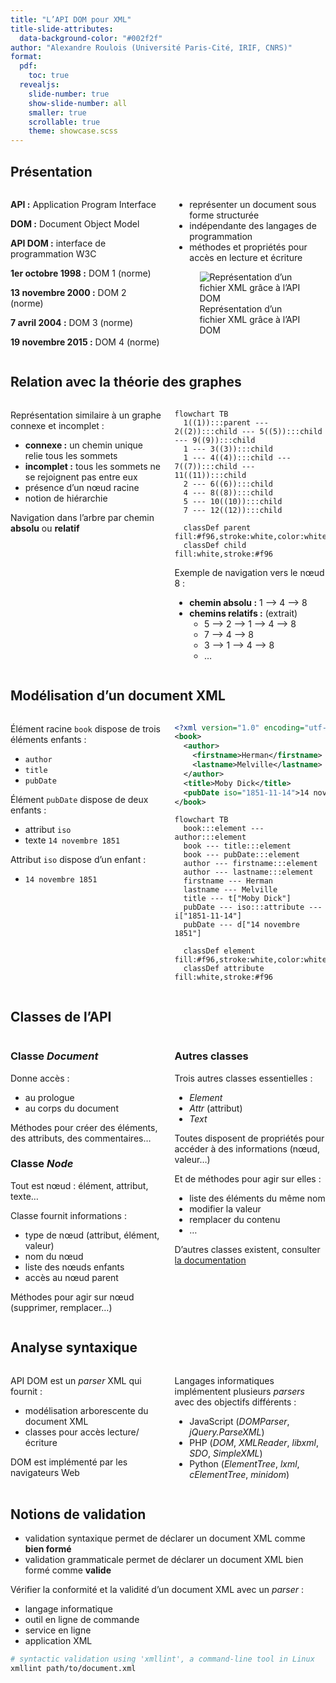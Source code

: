 ```yaml
---
title: "L’API DOM pour XML"
title-slide-attributes:
  data-background-color: "#002f2f"
author: "Alexandre Roulois (Université Paris-Cité, IRIF, CNRS)"
format:
  pdf:
    toc: true
  revealjs:
    slide-number: true
    show-slide-number: all
    smaller: true
    scrollable: true
    theme: showcase.scss
---
```


## Présentation

:::: {.columns}

::: {.column width="50%"}
**API :** Application Program Interface

**DOM :** Document Object Model

**API DOM :** interface de programmation W3C

**1er octobre 1998 :** DOM 1 (norme)

**13 novembre 2000 :** DOM 2 (norme)

**7 avril 2004 :** DOM 3 (norme)

**19 novembre 2015 :** DOM 4 (norme)
:::

::: {.column width="50%"}

- représenter un document sous forme structurée
- indépendante des langages de programmation
- méthodes et propriétés pour accès en lecture et écriture

![Représentation d’un fichier XML grâce à l’API DOM](./figs/api_dom.png)
:::

::::

## Relation avec la théorie des graphes

:::: {.columns}

::: {.column width="50%"}
Représentation similaire à un graphe connexe et incomplet :

- **connexe :** un chemin unique relie tous les sommets
- **incomplet :** tous les sommets ne se rejoignent pas entre eux
- présence d’un nœud racine
- notion de hiérarchie

Navigation dans l’arbre par chemin **absolu** ou **relatif**
:::

::: {.column width="50%"}
```mermaid
flowchart TB
  1((1)):::parent --- 2((2)):::child --- 5((5)):::child --- 9((9)):::child
  1 --- 3((3)):::child
  1 --- 4((4)):::child --- 7((7)):::child --- 11((11)):::child
  2 --- 6((6)):::child
  4 --- 8((8)):::child
  5 --- 10((10)):::child
  7 --- 12((12)):::child

  classDef parent fill:#f96,stroke:white,color:white
  classDef child fill:white,stroke:#f96
```

Exemple de navigation vers le nœud 8 :

- **chemin absolu :** 1 --> 4 --> 8
- **chemins relatifs :** (extrait)
  - 5 --> 2 --> 1 --> 4 --> 8
  - 7 --> 4 --> 8
  - 3 --> 1 --> 4 --> 8
  - …
:::

::::

## Modélisation d’un document XML

:::: {.columns}

::: {.column width="50%"}
Élément racine `book` dispose de trois éléments enfants :

- `author`
- `title`
- `pubDate`

Élément `pubDate` dispose de deux enfants :

- attribut `iso`
- texte `14 novembre 1851`

Attribut `iso` dispose d’un enfant :

- `14 novembre 1851`
:::

::: {.column width="50%"}
```xml
<?xml version="1.0" encoding="utf-8"?>
<book>
  <author>
    <firstname>Herman</firstname>
    <lastname>Melville</lastname>
  </author>
  <title>Moby Dick</title>
  <pubDate iso="1851-11-14">14 novembre 1851</pubDate>
</book>
```

```mermaid
flowchart TB
  book:::element --- author:::element
  book --- title:::element
  book --- pubDate:::element
  author --- firstname:::element
  author --- lastname:::element
  firstname --- Herman
  lastname --- Melville
  title --- t["Moby Dick"]
  pubDate --- iso:::attribute --- i["1851-11-14"]
  pubDate --- d["14 novembre 1851"]

  classDef element fill:#f96,stroke:white,color:white
  classDef attribute fill:white,stroke:#f96

```
:::

::::

## Classes de l’API

::::{.columns}

::: {.column width="50%"}
### Classe *Document*

Donne accès :

- au prologue
- au corps du document

Méthodes pour créer des éléments, des attributs, des commentaires…

### Classe *Node*

Tout est nœud : élément, attribut, texte…

Classe fournit informations :

- type de nœud (attribut, élément, valeur)
- nom du nœud
- liste des nœuds enfants
- accès au nœud parent

Méthodes pour agir sur nœud (supprimer, remplacer…)
:::

::: {.column width="50%"}
### Autres classes

Trois autres classes essentielles :

- *Element*
- *Attr* (attribut)
- *Text*

Toutes disposent de propriétés pour accéder à des informations (nœud, valeur…)

Et de méthodes pour agir sur elles :

- liste des éléments du même nom
- modifier la valeur
- remplacer du contenu
- …

D’autres classes existent, consulter [la documentation](https://www.w3.org/TR/dom/){target="_blank"}
:::

::::

## Analyse syntaxique

::::{.columns}

::: {.column width="50%"}
API DOM est un *parser* XML qui fournit :

- modélisation arborescente du document XML
- classes pour accès lecture/écriture

DOM est implémenté par les navigateurs Web
:::

::: {.column width="50%"}
Langages informatiques implémentent plusieurs *parsers* avec des objectifs différents :

- JavaScript (*DOMParser*, *jQuery.ParseXML*)
- PHP (*DOM*, *XMLReader*, *libxml*, *SDO*, *SimpleXML*)
- Python (*ElementTree*, *lxml*, *cElementTree*, *minidom*)
:::

::::

## Notions de validation

- validation syntaxique permet de déclarer un document XML comme **bien formé**
- validation grammaticale permet de déclarer un document XML bien formé comme **valide**

Vérifier la conformité et la validité d’un document XML avec un *parser* :

- langage informatique
- outil en ligne de commande
- service en ligne
- application XML

```bash
# syntactic validation using 'xmllint', a command-line tool in Linux
xmllint path/to/document.xml
```
